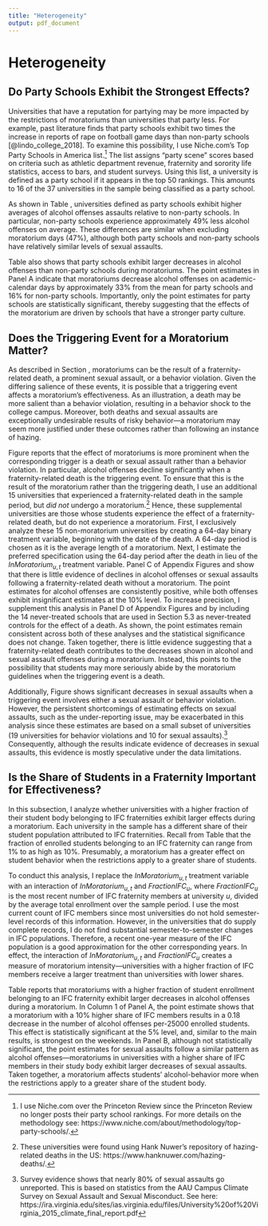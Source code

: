 ```yaml
---
title: "Heterogeneity"
output: pdf_document
---
```


<!-- ```{r setup, include=FALSE} -->
<!-- knitr::opts_chunk$set(echo = TRUE) -->
<!-- ``` -->

# Heterogeneity \label{section:heterogeneity}

## Do Party Schools Exhibit the Strongest Effects? \label{section:party_schools}

Universities that have a reputation for partying may be more impacted by the restrictions of moratoriums than universities that party less. For example, past literature finds that party schools exhibit two times the increase in reports of rape on football game days than non-party schools [@lindo_college_2018]. To examine this possibility, I use Niche.com's Top Party Schools in America list.^[I use Niche.com over the Princeton Review since the Princeton Review no longer posts their party school rankings. For more details on the methodology see: https://www.niche.com/about/methodology/top-party-schools/.] The list assigns "party scene" scores based on criteria such as athletic department revenue, fraternity and sorority life statistics, access to bars, and student surveys. Using this list, a university is defined as a party school if it appears in the top 50 rankings. This amounts to 16 of the 37 universities in the sample being classified as a party school. 

As shown in Table \ref{party_school_table}, universities defined as party schools exhibit higher averages of alcohol offenses assaults relative to non-party schools. In particular, non-party schools experience approximately 49% less alcohol offenses on average. These differences are similar when excluding moratorium days (47%), although both party schools and non-party schools have relatively similar levels of sexual assaults.

Table \ref{party_school_table} also shows that party schools exhibit larger decreases in alcohol offenses than non-party schools during moratoriums. The point estimates in Panel A indicate that moratoriums decrease alcohol offenses on academic-calendar days by approximately 33% from the mean for party schools and 16% for non-party schools. Importantly, only the point estimates for party schools are statistically significant, thereby suggesting that the effects of the moratorium are driven by schools that have a stronger party culture. 

## Does the Triggering Event for a Moratorium Matter? \label{section:trigger}

As described in Section \ref{section:moratoriums}, moratoriums can be the result of a fraternity-related death, a prominent sexual assault, or a behavior violation. Given the differing salience of these events, it is possible that a triggering event affects a moratorium's effectiveness. As an illustration, a death may be more salient than a behavior violation, resulting in a behavior shock to the college campus. Moreover, both deaths and sexual assaults are exceptionally undesirable results of risky behavior—a moratorium may seem more justified under these outcomes rather than following an instance of hazing. 

Figure \ref{trigger_reg_graph} reports that the effect of moratoriums is more prominent when the corresponding trigger is a death or sexual assault rather than a behavior violation. In particular, alcohol offenses decline significantly when a fraternity-related death is the triggering event. To ensure that this is the result of the moratorium rather than the triggering death, I use an additional 15 universities that experienced a fraternity-related death in the sample period, but *did not* undergo a moratorium.^[These universities were found using Hank Nuwer's repository of hazing-related deaths in the US: https://www.hanknuwer.com/hazing-deaths/.] Hence, these supplemental universities are those whose students experience the effect of a fraternity-related death, but do not experience a moratorium. First, I exclusively analyze these 15 non-moratorium universities by creating a 64-day binary treatment variable, beginning with the date of the death. A 64-day period is chosen as it is the average length of a moratorium. Next, I estimate the preferred specification using the 64-day period after the death in lieu of the $InMoratorium_{u,t}$ treatment variable. Panel C of Appendix Figures \ref{alc_forest} and \ref{sex_forest} show that there is little evidence of declines in alcohol offenses or sexual assaults following a fraternity-related death without a moratorium. The point estimates for alcohol offenses are consistently positive, while both offenses exhibit insignificant estimates at the 10% level. To increase precision, I supplement this analysis in Panel D of Appendix Figures \ref{alc_forest} and \ref{sex_forest} by including the 14 never-treated schools that are used in Section 5.3 as never-treated controls for the effect of a death. As shown, the point estimates remain consistent across both of these analyses and the statistical significance does not change. Taken together, there is little evidence suggesting that a fraternity-related death contributes to the decreases shown in alcohol and sexual assault offenses during a moratorium. Instead, this points to the possibility that students may more seriously abide by the moratorium guidelines when the triggering event is a death.


Additionally, Figure \ref{trigger_reg_graph} shows significant decreases in sexual assaults when a triggering event involves either a sexual assault or behavior violation. However, the persistent shortcomings of estimating effects on sexual assaults, such as the under-reporting issue, may be exacerbated in this analysis since these estimates are based on a small subset of universities (19 universities for behavior violations and 10 for sexual assaults).^[Survey evidence shows that nearly 80% of sexual assaults go unreported. This is based on statistics from the AAU Campus Climate Survey on Sexual Assault and Sexual Misconduct. See here: https://ira.virginia.edu/sites/ias.virginia.edu/files/University%20of%20Virginia_2015_climate_final_report.pdf] Consequently, although the results indicate evidence of decreases in sexual assaults, this evidence is mostly speculative under the data limitations.


## Is the Share of Students in a Fraternity Important for Effectiveness?

In this subsection, I analyze whether universities with a higher fraction of their student body belonging to IFC fraternities exhibit larger effects during a moratorium. Each university in the sample has a different share of their student population attributed to IFC fraternities. Recall from Table \ref{summary_stats} that the fraction of enrolled students belonging to an IFC fraternity can range from 1% to as high as 10%. Presumably, a moratorium has a greater effect on student behavior when the restrictions apply to a greater share of students.

To conduct this analysis, I replace the $InMoratorium_{u,t}$ treatment variable with an interaction of $InMoratorium_{u,t}$ and $FractionIFC_u$, where $FractionIFC_u$ is the most recent number of IFC fraternity members at university $u$, divided by the average total enrollment over the sample period. I use the most current count of IFC members since most universities do not hold semester-level records of this information. However, in the universities that do supply complete records, I do not find substantial semester-to-semester changes in IFC populations. Therefore, a recent one-year measure of the IFC population is a good approximation for the other corresponding years. In effect, the interaction of $InMoratorium_{u,t}$ and $FractionIFC_u$ creates a measure of moratorium intensity—universities with a higher fraction of IFC members receive a larger treatment than universities with lower shares.

Table \ref{ifc_share} reports that moratoriums with a higher fraction of student enrollment belonging to an IFC fraternity exhibit larger decreases in alcohol offenses during a moratorium. In Column 1 of Panel A, the point estimate shows that a moratorium with a 10% higher share of IFC members results in a 0.18 decrease in the number of alcohol offenses per-25000 enrolled students. This effect is statistically significant at the 5% level, and, similar to the main results, is strongest on the weekends. In Panel B, although not statistically significant, the point estimates for sexual assaults follow a similar pattern as alcohol offenses—moratoriums in universities with a higher share of IFC members in their study body exhibit larger decreases of sexual assaults. Taken together, a moratorium affects students' alcohol-behavior more when the restrictions apply to a greater share of the student body.
